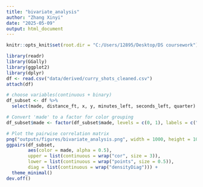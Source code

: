 ---
title: "bivariate_analysis"
author: "Zhang Xinyi"
date: "2025-05-09"
output: html_document
---

```{r setup, include=FALSE}
knitr::opts_knit$set(root.dir = "C:/Users/12895/Desktop/DS coursework")
```

```{r}
library(readr)
library(GGally)
library(ggplot2)
library(dplyr)
df <- read.csv("data/derived/curry_shots_cleaned.csv")
attach(df)
```

```{r}
# choose variables(continuous + binary)
df_subset <- df %>%
  select(made, distance_ft, x, y, minutes_left, seconds_left, quarter)

# Convert 'made' to a factor for color grouping
df_subset$made <- factor(df_subset$made, levels = c(0, 1), labels = c("Missed", "Made"))

# Plot the pairwise correlation matrix
png("outputs/figures/bivariate_analysis.png", width = 1000, height = 1000, res = 120)
ggpairs(df_subset, 
        aes(color = made, alpha = 0.5),
        upper = list(continuous = wrap("cor", size = 3)),
        lower = list(continuous = wrap("points", size = 0.5)),
        diag = list(continuous = wrap("densityDiag"))) +
  theme_minimal()
dev.off()
```


